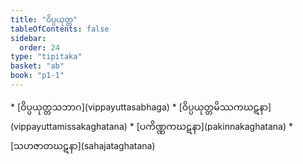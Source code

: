 ```yaml
---
title: "ဝိပ္ပယုတ္တ"
tableOfContents: false
sidebar:
  order: 24
type: "tipitaka"
basket: "ab"
book: "p1-1"
---
```



<DynamicBreadcrumb />



<TableOfContents book="p1-1">
* [ဝိပ္ပယုတ္တသဘာဂ](vippayuttasabhaga)
* [ဝိပ္ပယုတ္တမိဿကဃဋနာ](vippayuttamissakaghatana)
* [ပကိဏ္ဏကဃဋနာ](pakinnakaghatana)
* [သဟဇာတဃဋနာ](sahajataghatana)
</TableOfContents>